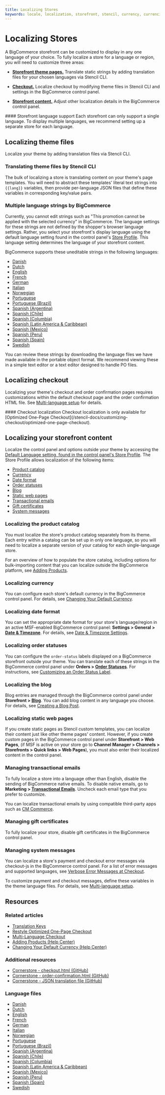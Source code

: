 ---
title: Localizing Stores
keywords: locale, localization, storefront, stencil, currency, currencies, 
---

# Localizing Stores

A BigCommerce storefront can be customized to display in any one language of your choice. To fully localize a store for a language or region, you will need to customize three areas:


* **[Storefront theme pages.](#translating-theme-files-by-stencil-cli)** Translate static strings by adding translation files for your chosen languages via Stencil CLI.

* **[Checkout.](#localizing-checkout)** Localize checkout by modifying theme files in Stencil CLI and settings in the BigCommerce control panel.

* **[Storefront content.](#localizing-your-storefront-content)** Adjust other localization details in the BigCommerce control panel.


<Callout type="info">
 #### Storefront language support
 Each storefront can only support a single language. To display multiple languages, we recommend setting up a separate store for each language.
</Callout>



## Localizing theme files

Localize your theme by adding translation files via Stencil CLI.

### Translating theme files by Stencil CLI

The bulk of localizing a store is translating content on your theme's page templates. You will need to abstract these templates' literal text strings into `{{lang}}` variables, then provide per-language JSON files that define these variables in corresponding key/value pairs.

### Multiple language strings by BigCommerce

Currently, you cannot edit strings such as "This promotion cannot be applied with the selected currency" in BigCommerce. The language settings for these strings are not defined by the shopper's browser language settings. Rather, you select your storefront's display language using the default language setting found in the control panel's [Store Profile](https://support.bigcommerce.com/s/article/Store-Profile-Settings#locale). This language setting determines the language of your storefront content.


BigCommerce supports these uneditable strings in the following languages:
* [Danish](https://raw.githubusercontent.com/bigcommerce/dev-docs/master/assets/json/da.json)
* [Dutch](https://raw.githubusercontent.com/bigcommerce/dev-docs/master/assets/json/nl.json)
* [English](https://raw.githubusercontent.com/bigcommerce/dev-docs/master/assets/json/en.json)
* [French](https://raw.githubusercontent.com/bigcommerce/dev-docs/master/assets/json/fr.json)
* [German](https://raw.githubusercontent.com/bigcommerce/dev-docs/master/assets/json/de.json)
* [Italian](https://raw.githubusercontent.com/bigcommerce/dev-docs/master/assets/json/it.json)
* [Norwegian](https://raw.githubusercontent.com/bigcommerce/dev-docs/master/assets/json/no.json)
* [Portuguese](https://raw.githubusercontent.com/bigcommerce/dev-docs/master/assets/json/pt.json)
* [Portuguese (Brazil)](https://raw.githubusercontent.com/bigcommerce/dev-docs/master/assets/json/pt-BR.json)
* [Spanish (Argentina)](https://raw.githubusercontent.com/bigcommerce/dev-docs/master/assets/json/es-AR.json)
* [Spanish (Chile)](https://raw.githubusercontent.com/bigcommerce/dev-docs/master/assets/json/es-CL.json)
* [Spanish (Columbia)](https://raw.githubusercontent.com/bigcommerce/dev-docs/master/assets/json/es-CO.json)
* [Spanish (Latin America & Caribbean)](https://raw.githubusercontent.com/bigcommerce/dev-docs/master/assets/json/es-419.json)
* [Spanish (Mexico)](https://raw.githubusercontent.com/bigcommerce/dev-docs/master/assets/json/es-MX.json)
* [Spanish (Peru)](https://raw.githubusercontent.com/bigcommerce/dev-docs/master/assets/json/es-PE.json)
* [Spanish (Spain)](https://raw.githubusercontent.com/bigcommerce/dev-docs/master/assets/json/es.json)
* [Swedish](https://raw.githubusercontent.com/bigcommerce/dev-docs/master/assets/json/sv.json)


You can review these strings by downloading the language files we have made available in the portable object format. We recommend viewing these in a simple text editor or a text editor designed to handle PO files.

## Localizing checkout

Localizing your theme's checkout and order confirmation pages requires customizations within the default checkout page and the order confirmation HTML file. See [Multi-language setup](/stencil-docs/localization/multi-language-checkout) for details.


<Callout type="warning">
 #### Checkout localization
 Checkout localization is only available for [Optimized One-Page Checkout](/stencil-docs/customizing-checkout/optimized-one-page-checkout).
</Callout>


## Localizing your storefront content

Localize the control panel and options outside your theme by accessing the [Default Language setting, found in the control panel's Store Profile](https://support.bigcommerce.com/s/article/Store-Profile-Settings#locale). The Store Profile allows localization of the following items:

* [Product catalog](#localizing-the-product-catalog)
* [Currency](#localizing-currency)
* [Date format](#localizing-date-format)
* [Order statuses](#localizing-order-statuses)
* [Blog](#localizing-the-blog)
* [Static web pages](#localizing-static-web-pages)
* [Transactional emails](#managing-transactional-emails)
* [Gift certificates](#managing-gift-certificates)
* [System messages](#managing-system-messages)

### Localizing the product catalog

You must localize the store's product catalog separately from its theme. Each entry within a catalog can be set up in only one language, so you will need to localize a separate version of your catalog for each single-language store.

For an overview of how to populate the store catalog, including options for bulk-importing content that you can localize outside the BigCommerce platform, see [Adding Products](https://support.bigcommerce.com/s/article/Adding-Products-v3).

### Localizing currency
You can configure each store's default currency in the BigCommerce control panel. For details, see [Changing Your Default Currency](https://support.bigcommerce.com/s/article/Managing-Currencies#default).

### Localizing date format
You can set the appropriate date format for your store's language/region in an active MSF-enabled BigCommerce control panel: **Settings > General > [Date & Timezone](http://login.bigcommerce.com/deep-links/manage/settings/store)**. For details, see [Date & Timezone Settings](https://support.bigcommerce.com/s/article/Store-Settings#date-time).

### Localizing order statuses
You can configure the `order-status` labels displayed on a BigCommerce storefront outside your theme. You can translate each of these strings in the BigCommerce control panel under **Orders > [Order Statuses](http://login.bigcommerce.com/deep-links/manage/orders/order-statuses)**. For instructions, see [Customizing an Order Status Label](https://support.bigcommerce.com/s/article/Order-Statuses#rename).

### Localizing the blog
Blog entries are managed through the BigCommerce control panel under **Storefront > [Blog](https://login.mybigcommerce.com/manage/content/blog)**. You can add blog content in any language you choose. For details, see [Creating a Blog Post](https://support.bigcommerce.com/s/article/Using-the-Built-In-Blog#creating-post).

### Localizing static web pages
If you create static pages as Stencil custom templates, you can localize their content just like other theme pages' content. However, if you create custom pages in the BigCommerce control panel under **Storefront > Web Pages**, (if MSF is active on your store go to **Channel Manager > Channels > Storefronts > Quick links > Web Pages**), you must also enter their localized content in the control panel.

### Managing transactional emails

To fully localize a store into a language other than English, disable the sending of BigCommerce native emails. To disable native emails, go to **Marketing > [Transactional Emails](http://login.bigcommerce.com/deep-links/manage/transactional-emails)**. Uncheck each email type that you prefer to customize.

You can localize transactional emails by using compatible third-party apps such as [CM Commerce](https://www.bigcommerce.com/apps/cm-commerce/).

### Managing gift certificates

To fully localize your store, disable gift certificates in the BigCommerce control panel.

### Managing system messages
You can localize a store's payment and checkout error messages via checkout-js in the BigCommerce control panel. For a list of error messages and supported languages, see [Verbose Error Messages at Checkout](https://support.bigcommerce.com/s/article/Optimized-Single-Page-Checkout#verbose).

To customize payment and checkout messages, define these variables in the theme language files. For details, see [Multi-language setup](/stencil-docs/localization/multi-language-checkout#multi-language-setup).


## Resources

### Related articles

* [Translation Keys](/stencil-docs/localization/translation-keys)
* [Restyle Optimized One-Page Checkout](/stencil-docs/customizing-checkout/optimized-one-page-checkout)
* [Multi-Language Checkout](/stencil-docs/localization/multi-language-checkout)
* [Adding Products (Help Center)](https://support.bigcommerce.com/s/article/Adding-Products-v3) 
* [Changing Your Default Currency (Help Center)](https://support.bigcommerce.com/s/article/Managing-Currencies#default)

### Additional resources

* [Cornerstore - checkout.html (GitHub)](https://github.com/bigcommerce/cornerstone/blob/master/templates/pages/checkout.html)
* [Cornerstone - order-confirmation.html (GitHub)](https://github.com/bigcommerce/cornerstone/blob/master/templates/pages/order-confirmation.html)
* [Cornerstone - JSON translation file (GitHub)](https://github.com/bigcommerce/cornerstone/tree/master/lang)

### Language files

* [Danish](https://raw.githubusercontent.com/bigcommerce/dev-docs/master/assets/json/da.json)
* [Dutch](https://raw.githubusercontent.com/bigcommerce/dev-docs/master/assets/PO/storefront-nl-NL.po)
* [English](https://raw.githubusercontent.com/bigcommerce/dev-docs/master/assets/json/en.json)
* [French](https://raw.githubusercontent.com/bigcommerce/dev-docs/master/assets/PO/storefront-fr-FR.po)
* [German](https://raw.githubusercontent.com/bigcommerce/dev-docs/master/assets/PO/storefront-de-DE.po)
* [Italian](https://raw.githubusercontent.com/bigcommerce/dev-docs/master/assets/PO/storefront-it-IT.po)
* [Norwegian](https://raw.githubusercontent.com/bigcommerce/dev-docs/master/assets/json/no.json)
* [Portuguese](https://raw.githubusercontent.com/bigcommerce/dev-docs/master/assets/json/pt.json)
* [Portuguese (Brazil)](https://raw.githubusercontent.com/bigcommerce/dev-docs/master/assets/PO/storefront-pt-BR.po)
* [Spanish (Argentina)](https://raw.githubusercontent.com/bigcommerce/dev-docs/master/assets/json/es-AR.json)
* [Spanish (Chile)](https://raw.githubusercontent.com/bigcommerce/dev-docs/master/assets/json/es-CL.json)
* [Spanish (Columbia)](https://raw.githubusercontent.com/bigcommerce/dev-docs/master/assets/json/es-CO.json)
* [Spanish (Latin America & Caribbean)](https://raw.githubusercontent.com/bigcommerce/dev-docs/master/assets/json/es-419.json)
* [Spanish (Mexico)](https://raw.githubusercontent.com/bigcommerce/dev-docs/master/assets/PO/storefront-es-MX.po)
* [Spanish (Peru)](https://raw.githubusercontent.com/bigcommerce/dev-docs/master/assets/json/es-PE.json)
* [Spanish (Spain)](https://raw.githubusercontent.com/bigcommerce/dev-docs/master/assets/PO/storefront-es-ES.po)
* [Swedish](https://raw.githubusercontent.com/bigcommerce/dev-docs/master/assets/PO/storefront-sv-SE.po)
